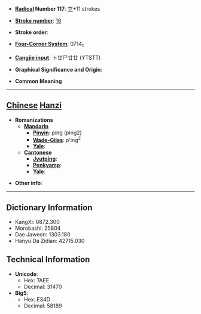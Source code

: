 * '''[[Wiktionary:Chinese radical index| Radical]] Number 117''': [[Wiktionary:Chinese radical index 立|立]]+11 strokes

* '''[[Wiktionary:Chinese total strokes index|Stroke number]]''': [[Wiktionary:Chinese total strokes index 16|16]]

* '''Stroke order''': 

* '''[[Wiktionary:Chinese four corner index|Four-Corner System]]''': 0714<sub>1</sub>

* '''[[Wiktionary:Chinese Cangjie index|Cangjie input]]''': 卜廿尸廿廿 (YTSTT)

* '''Graphical Significance and Origin''': 

* '''Common Meaning'''

----

== [[Chinese]] [[Hanzi]] ==

* '''Romanizations'''
** '''[[Mandarin]]'''
*** '''[[Pinyin]]''': píng (ping2)
*** '''[[Wade-Giles]]''': p'ing<sup>2</sup>
*** '''[[Yale]]''': 
** '''[[Cantonese]]'''
*** '''[[Jyutping]]''':
*** '''[[Penkyamp]]''': 
*** '''[[Yale]]''': 

* '''Other info''': 

----

== Dictionary Information ==

* KangXi: 0872.300
* Morobashi: 25804
* Dae Jaweon: 1303.180
* Hanyu Da Zidian: 42715.030

== Technical Information ==

* '''Unicode''':
** Hex: 7AEE
** Decimal: 31470
* '''Big5''':
** Hex: E34D
** Decimal: 58189
